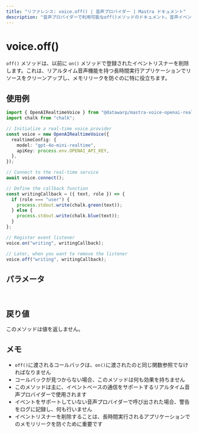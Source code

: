 ```yaml
---
title: "リファレンス: voice.off() | 音声プロバイダー | Mastra ドキュメント"
description: "音声プロバイダーで利用可能なoff()メソッドのドキュメント。音声イベントのイベントリスナーを削除します。"
---
```


# voice.off()

`off()` メソッドは、以前に `on()` メソッドで登録されたイベントリスナーを削除します。これは、リアルタイム音声機能を持つ長時間実行アプリケーションでリソースをクリーンアップし、メモリリークを防ぐのに特に役立ちます。

## 使用例

```typescript
import { OpenAIRealtimeVoice } from "@datawarp/mastra-voice-openai-realtime";
import chalk from "chalk";

// Initialize a real-time voice provider
const voice = new OpenAIRealtimeVoice({
  realtimeConfig: {
    model: "gpt-4o-mini-realtime",
    apiKey: process.env.OPENAI_API_KEY,
  },
});

// Connect to the real-time service
await voice.connect();

// Define the callback function
const writingCallback = ({ text, role }) => {
  if (role === "user") {
    process.stdout.write(chalk.green(text));
  } else {
    process.stdout.write(chalk.blue(text));
  }
};

// Register event listener
voice.on("writing", writingCallback);

// Later, when you want to remove the listener
voice.off("writing", writingCallback);
```

## パラメータ

<br />
<PropertiesTable
  content={[
    {
      name: "event",
      type: "string",
      description:
        "リッスンを停止するイベントの名前（例：'speaking'、'writing'、'error'）",
      isOptional: false,
    },
    {
      name: "callback",
      type: "function",
      description: "on()に渡されたのと同じコールバック関数",
      isOptional: false,
    },
  ]}
/>

## 戻り値

このメソッドは値を返しません。

## メモ

- `off()`に渡されるコールバックは、`on()`に渡されたのと同じ関数参照でなければなりません
- コールバックが見つからない場合、このメソッドは何も効果を持ちません
- このメソッドは主に、イベントベースの通信をサポートするリアルタイム音声プロバイダーで使用されます
- イベントをサポートしていない音声プロバイダーで呼び出された場合、警告をログに記録し、何も行いません
- イベントリスナーを削除することは、長時間実行されるアプリケーションでのメモリリークを防ぐために重要です

